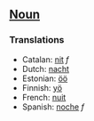 ==[[Noun]]==

===Translations===
*Catalan: [[nit]] ''f''
*Dutch: [[nacht]]
*Estonian: [[öö]]
*Finnish: [[yö]]
*French: [[nuit]]
*Spanish: [[noche]] ''f''